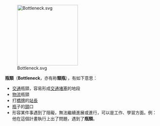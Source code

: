 [[File:Bottleneck.svg|200px]]

'''瓶頸'''（'''Bottleneck'''，亦有称'''頸瓶'''），有如下意思：

* [[交通|交通]]瓶頸，容易形成[[交通堵塞|交通堵塞]]的地段
* [[物流|物流]]瓶頸
* 打[[橋牌|橋牌]]的[[站長|站長]]
* [[瓶|瓶]]子的[[頸|頸]]口
* 形容某件事遇到了阻礙，無法繼續進展或進行，可以是工作、學習方面。例：他在這個計畫執行上出了問題，遇到了'''瓶頸'''。

{{disambig|CAT=二字消歧义}}